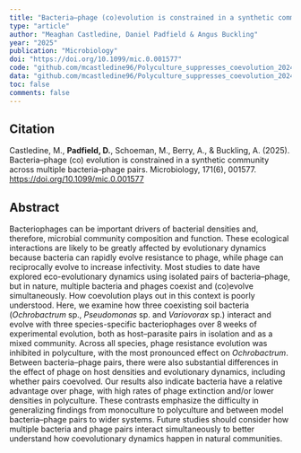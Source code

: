 ```yaml
---
title: "Bacteria–phage (co)evolution is constrained in a synthetic community across multiple bacteria–phage pairs."
type: "article"
author: "Meaghan Castledine, Daniel Padfield & Angus Buckling"
year: "2025"
publication: "Microbiology"
doi: "https://doi.org/10.1099/mic.0.001577"
code: "github.com/mcastledine96/Polyculture_suppresses_coevolution_2024"
data: "github.com/mcastledine96/Polyculture_suppresses_coevolution_2024"
toc: false
comments: false
---
```


## Citation

Castledine, M., **Padfield, D.**, Schoeman, M., Berry, A., & Buckling, A. (2025). Bacteria–phage (co) evolution is constrained in a synthetic community across multiple bacteria–phage pairs. Microbiology, 171(6), 001577. [https://doi.org/10.1099/mic.0.001577](https://doi.org/10.1099/mic.0.001577)

## Abstract

Bacteriophages can be important drivers of bacterial densities and, therefore, microbial community composition and function. These ecological interactions are likely to be greatly affected by evolutionary dynamics because bacteria can rapidly evolve resistance to phage, while phage can reciprocally evolve to increase infectivity. Most studies to date have explored eco-evolutionary dynamics using isolated pairs of bacteria–phage, but in nature, multiple bacteria and phages coexist and (co)evolve simultaneously. How coevolution plays out in this context is poorly understood. Here, we examine how three coexisting soil bacteria (_Ochrobactrum_ sp., _Pseudomonas_ sp. and _Variovorax_ sp.) interact and evolve with three species-specific bacteriophages over 8 weeks of experimental evolution, both as host–parasite pairs in isolation and as a mixed community. Across all species, phage resistance evolution was inhibited in polyculture, with the most pronounced effect on _Ochrobactrum_. Between bacteria–phage pairs, there were also substantial differences in the effect of phage on host densities and evolutionary dynamics, including whether pairs coevolved. Our results also indicate bacteria have a relative advantage over phage, with high rates of phage extinction and/or lower densities in polyculture. These contrasts emphasize the difficulty in generalizing findings from monoculture to polyculture and between model bacteria–phage pairs to wider systems. Future studies should consider how multiple bacteria and phage pairs interact simultaneously to better understand how coevolutionary dynamics happen in natural communities.